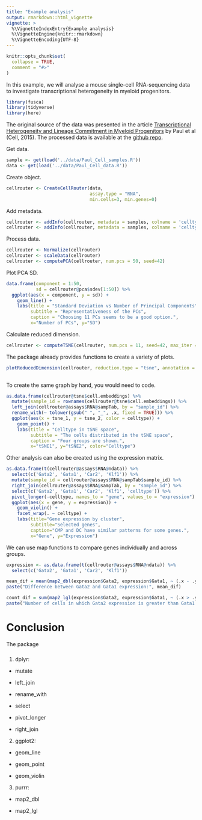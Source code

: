 ```yaml
---
title: "Example analysis"
output: rmarkdown::html_vignette
vignette: >
  %\VignetteIndexEntry{Example analysis}
  %\VignetteEngine{knitr::rmarkdown}
  %\VignetteEncoding{UTF-8}
---
```


```r
knitr::opts_chunk$set(
  collapse = TRUE,
  comment = "#>"
)
```

In this example, we will analyse a mouse single-cell RNA-sequencing data to investigate transcriptional heterogeneity in myeloid progenitors.

```r
library(fusca)
library(tidyverse)
library(here)
```

The original source of the data was presented in the article [Transcriptional Heterogeneity and Lineage Commitment in Myeloid Progenitors](https://www.cell.com/cell/pdfExtended/S0092-8674(15)01493-2) by Paul et al (Cell, 2015). The processed data is available at the [github repo](https://github.com/edroaldo/cellrouter/tree/master/Myeloid_Progenitors).

Get data.
```r
sample <- get(load('../data/Paul_Cell_samples.R'))
data <- get(load('../data/Paul_Cell_data.R'))
```

Create object.
```r
cellrouter <- CreateCellRouter(data, 
                               assay.type = "RNA",
                               min.cells=3, min.genes=0)
```

Add metadata.
```r
cellrouter <- addInfo(cellrouter, metadata = samples, colname = 'celltype', metadata.column='cell_type')
cellrouter <- addInfo(cellrouter, metadata = samples, colname = 'celltype2', metadata.column='cell_type2')
```

Process data.
```r
cellrouter <- Normalize(cellrouter)
cellrouter <- scaleData(cellrouter)
cellrouter <- computePCA(cellrouter, num.pcs = 50, seed=42) 
```

Plot PCA SD.
```r
data.frame(component = 1:50,
           sd = cellrouter@pca$sdev[1:50]) %>% 
  ggplot(aes(x = component, y = sd)) +
    geom_line() +
    labs(title = "Standard Deviation vs Number of Principal Components", 
         subtitle = "Representativeness of the PCs",
         caption = "Choosing 11 PCs seems to be a good option.",
         x="Number of PCs", y="SD")
```

Calculate reduced dimension.
```r
cellrouter <- computeTSNE(cellrouter, num.pcs = 11, seed=42, max_iter = 1000)
```

The package already provides functions to create a variety of plots.
```r
plotReducedDimension(cellrouter, reduction.type = "tsne", annotation = "celltype", annotation.color = "celltype_color", showlabels = T, dotsize = 0.01, labelsize = 5, convex = FALSE)
     
```

To create the same graph by hand, you would need to code.
```r
as.data.frame(cellrouter@tsne$cell.embeddings) %>% 
  mutate(sample_id = rownames(cellrouter@tsne$cell.embeddings)) %>% 
  left_join(cellrouter@assays$RNA@sampTab, by = "sample_id") %>% 
  rename_with(~ tolower(gsub(" ", "_", .x, fixed = TRUE))) %>% 
  ggplot(aes(x = tsne_1, y = tsne_2, color = celltype)) +
    geom_point() + 
    labs(title = "Celltype in tSNE space", 
         subtitle = "The cells distributed in the tSNE space",
         caption = "Four groups are shown.",
         x="tSNE1", y="tSNE2", color="Celltype")
```

Other analysis can also be created using the expression matrix.

```r
as.data.frame(t(cellrouter@assays$RNA@ndata)) %>% 
  select(c('Gata2', 'Gata1', 'Car2', 'Klf1')) %>% 
  mutate(sample_id = cellrouter@assays$RNA@sampTab$sample_id) %>% 
  right_join(cellrouter@assays$RNA@sampTab, by = "sample_id") %>% 
  select(c('Gata2', 'Gata1', 'Car2', 'Klf1', 'celltype')) %>% 
  pivot_longer(-celltype, names_to = "gene", values_to = "expression") %>% 
  ggplot(aes(x = gene, y = expression)) +
    geom_violin() +
    facet_wrap(. ~ celltype) + 
    labs(title="Gene expression by cluster", 
         subtitle="Selected genes",
         caption="CMP and DC have similar patterns for some genes.",
         x="Gene", y="Expression")
```
We can use map functions to compare genes individually and across groups.

```r
expression <- as.data.frame(t(cellrouter@assays$RNA@ndata)) %>% 
  select(c('Gata2', 'Gata1', 'Car2', 'Klf1'))

mean_dif = mean(map2_dbl(expression$Gata2, expression$Gata1, ~ (.x - .y)))
paste("Difference between Gata2 and Gata1 expression:", mean_dif)

count_dif = sum(map2_lgl(expression$Gata2, expression$Gata1, ~ (.x > .y)))
paste("Number of cells in which Gata2 expression is greater than Gata1 expression:", count_dif)
```


# Conclusion

The package

###

1. dplyr:

* mutate

* left_join

* rename_with

* select

* pivot_longer

* right_join

2. ggplot2:

* geom_line

* geom_point

* geom_violin

3. purrr:

* map2_dbl

* map2_lgl
